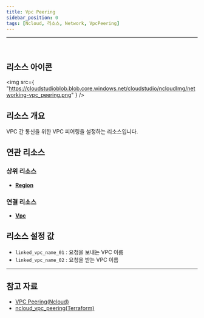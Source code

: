 ```yaml
---
title: Vpc Peering
sidebar_position: 0
tags: [Ncloud, 리소스, Network, VpcPeering]
---
```


<hr />
<br />

## 리소스 아이콘

<img
    src={
        "https://cloudstudioblob.blob.core.windows.net/cloudstudio/ncloudImg/networking-vpc_peering.png"
    }
/>

## 리소스 개요

VPC 간 통신을 위한 VPC 피어링을 설정하는 리소스입니다.

## 연관 리소스

### 상위 리소스

-   [**Region**](https://docs.cstudio.app/docs/resource/ncloud/Base/Region)

### 연결 리소스

-   [**Vpc**](https://docs.cstudio.app/docs/resource/ncloud/Networking/Vpc)

## 리소스 설정 값

-   `linked_vpc_name_01` : 요청을 보내는 VPC 이름
-   `linked_vpc_name_02` : 요청을 받는 VPC 이름

---

## 참고 자료

-   [VPC Peering(Ncloud)](https://guide.ncloud-docs.com/docs/networking-vpc-vpcdetailedpeering)
-   [ncloud_vpc_peering(Terraform)](https://registry.terraform.io/providers/NaverCloudPlatform/ncloud/latest/docs/resources/vpc_peering)
